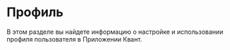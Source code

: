 # Профиль

В этом разделе вы найдете информацию о настройке и использовании профиля пользователя в Приложении Квант.
